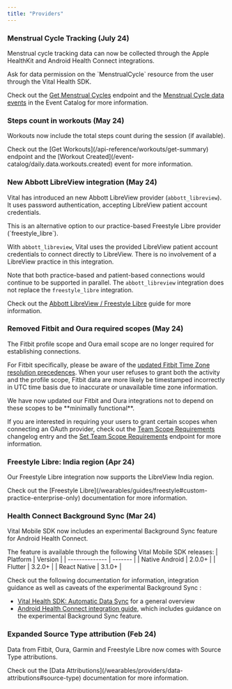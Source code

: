 ```yaml
---
title: "Providers"
---
```



### Menstrual Cycle Tracking (July 24)

Menstrual cycle tracking data can now be collected through the Apple HealthKit and Android
Health Connect integrations.

<Accordion icon="tag" iconType="duotone" title="Details" defaultOpen>
Ask for data permission on the `MenstrualCycle` resource from the user through the Vital Health SDK.

Check out the [Get Menstrual Cycles](/api-reference/menstrual-cycle/get-summary) endpoint and
the [Menstrual Cycle data events](/event-catalog/daily.data.menstrual_cycle.created) in the Event Catalog
for more information.
</Accordion>


### Steps count in workouts (May 24)

Workouts now include the total steps count during the session (if available).

<Accordion icon="tag" iconType="duotone" title="Details" defaultOpen>
Check out the [Get Workouts](/api-reference/workouts/get-summary) endpoint and
the [Workout Created](/event-catalog/daily.data.workouts.created) event for more information.
</Accordion>


### New Abbott LibreView integration (May 24)

Vital has introduced an new Abbott LibreView provider (`abbott_libreview`). It uses password authentication,
accepting LibreView patient account credentials.

<Accordion icon="tag" iconType="duotone" title="Details" defaultOpen>
This is an alternative option to our practice-based Freestyle Libre provider (`freestyle_libre`).

With `abbott_libreview`, Vital uses the provided LibreView patient account credentials to connect directly
to LibreView. There is no involvement of a LibreView practice in this integration.

Note that both practice-based and patient-based connections would continue to be supported in parallel. The
`abbott_libreview` integration does not replace the `freestyle_libre` integration.

Check out the [Abbott LibreView / Freestyle Libre](/wearables/guides/abbott-libreview) guide for more information.
</Accordion>


### Removed Fitbit and Oura required scopes (May 24)

The Fitbit profile scope and Oura email scope are no longer required for establishing connections.

For Fitbit specifically, please be aware of the [updated Fitbit Time Zone resolution precedences](/wearables/guides/fitbit#time-zone-resolution). When
your user refuses to grant both the activity and the profile scope, Fitbit data are more likely be timestamped incorrectly in UTC time basis
due to inaccurate or unavailable time zone information.

<Accordion icon="tag" iconType="duotone" title="Details" defaultOpen>
We have now updated our Fitbit and Oura integrations not to depend on these scopes to be **minimally functional**.

If you are interested in requiring your users to grant certain scopes when connecting an OAuth provider, check out the
[Team Scope Requirements](/changelog/wearables/api#team-scope-requirements-apr-24) changelog entry and
the [Set Team Scope Requirements](/api-reference/org-management/team-scope-requirements/get-team-scope-requirements) endpoint for more information.
</Accordion>


### Freestyle Libre: India region (Apr 24)
Our Freestyle Libre integration now supports the LibreView India region.

<Accordion icon="tag" iconType="duotone" title="Details" defaultOpen>
Check out the [Freestyle Libre](/wearables/guides/freestyle#custom-practice-enterprise-only) documentation for more information.
</Accordion>


### Health Connect Background Sync (Mar 24)
Vital Mobile SDK now includes an experimental Background Sync feature for Android Health Connect.

<Accordion icon="robot" iconType="duotone" title="Details" defaultOpen>
The feature is available through the following Vital Mobile SDK releases:
| Platform       | Version |
| -------------- | ------- |
| Native Android | 2.0.0+  |
| Flutter        | 3.2.0+  |
| React Native   | 3.1.0+  |

Check out the following documentation for information, integration guidance as well as caveats
of the experimental Background Sync :
* [Vital Health SDK: Automatic Data Sync](/wearables/sdks/vital-health#automatic-data-sync) for a general overview
* [Android Health Connect integration guide](/wearables/guides/android-health-connect#background-sync-experimental), which includes guidance on the experimental Background Sync feature.
</Accordion>


### Expanded Source Type attribution (Feb 24)
Data from Fitbit, Oura, Garmin and Freestyle Libre now comes with Source Type attributions.

<Accordion icon="tag" iconType="duotone" title="Details" defaultOpen>
Check out the [Data Attributions](/wearables/providers/data-attributions#source-type) documentation for more information.
</Accordion>
